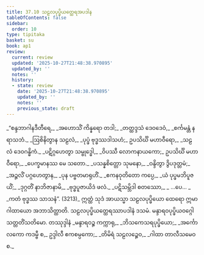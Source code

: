 ```yaml
---
title: 37.10 သဠလပုပ္ဖိယတ္ထေရအပဒါန
tableOfContents: false
sidebar:
  order: 10
type: tipitaka
basket: su
book: ap1
review:
  current: review
  updated: '2025-10-27T21:48:38.970895'
  updated_by: ''
  notes: ''
  history:
  - state: review
    date: '2025-10-27T21:48:38.970895'
    updated_by: ''
    notes: ''
    previous_state: draft
---
```



<ReviewStatus review={frontmatter.review} showDetails={true} />

<HypothesisAnnotation frontmatter={frontmatter} />

<DynamicBreadcrumb />

<Division number="35" book="ap1" e="ch" v="20" p="334">

<Paragraph number="4085" type="verses" book="ap1">
_“စန္ဒဘာဂါနဒီတီရေ,_  
_အဟောသိံ ကိန္နရော တဒါ;_  
_တတ္ထဒ္ဒသံ ဒေဝဒေဝံ,_  
_စင်္ကမန္တံ နရာသဘံ._  

</Paragraph>

</Division>
<Division number="36" book="ap1" e="ch" v="20" p="334">

<Paragraph number="4086" type="verses" book="ap1">
_ဩစိနိတွာန သဠလံ,_  
_ပုပ္ဖံ ဗုဒ္ဓဿဒါသဟံ;_  
ဥပသိင်္ဃိ မဟာဝီရော,_  
_သဠလံ ဒေဝဂန္ဓိကံ._  

</Paragraph>

</Division>
<Division number="37" book="ap1" e="ch" v="20" p="334">

<Paragraph number="4087" type="verses" book="ap1">
_ပဋိဂ္ဂဟေတွာ သမ္ဗုဒ္ဓေါ,_  
_ဝိပဿီ လောကနာယကော;_  
ဥပသိင်္ဃိ မဟာဝီရော,_  
_ပေက္ခမာနဿ မေ သတော._  

</Paragraph>

</Division>
<Division number="38" book="ap1" e="ch" v="20" p="334">

<Paragraph number="4088" type="verses" book="ap1">
_ပသန္နစိတ္တော သုမနော,_  
_ဝန္ဒိတွာ ဒွိပဒုတ္တမံ;_  
_အဉ္ဇလိံ ပဂ္ဂဟေတွာန,_  
_ပုန ပဗ္ဗတမာရုဟိံ._  

</Paragraph>

</Division>
<Division number="39" book="ap1" e="ch" v="20" p="334">

<Paragraph number="4089" type="verses" book="ap1">
_ဧကနဝုတိတော ကပ္ပေ,_  
_ယံ ပုပ္ဖမဘိပူဇယိံ;_  
_ဒုဂ္ဂတိံ နာဘိဇာနာမိ,_  
_ဗုဒ္ဓပူဇာယိဒံ ဖလံ._  

</Paragraph>

</Division>
<Division number="40" book="ap1" e="ch" v="20" p="334">

<Paragraph number="4090" type="verses" book="ap1">
_ပဋိသမ္ဘိဒါ စတဿော,_  
_ …ပေ… _  
_ကတံ ဗုဒ္ဓဿ သာသနံ”. (3213)_  

</Paragraph>

<Paragraph number="4091" book="ap1">
ဣတ္ထံ သုဒံ အာယသ္မာ သဠလပုပ္ဖိယော ထေရော ဣမာ ဂါထာယော အဘာသိတ္ထာတိ.

</Paragraph>
</Division>

<Paragraph number="4092" type="center" book="ap1">
သဠလပုပ္ဖိယတ္ထေရဿာပဒါနံ ဒသမံ.



</Paragraph>

<Paragraph number="4093" type="center" book="ap1">
မန္ဒာရဝပုပ္ဖိယဝဂ္ဂေါ သတ္တတိံသတိမော.



</Paragraph>

<Paragraph number="4094" type="center" book="ap1">
တဿုဒ္ဒါနံ


</Paragraph>

<Paragraph number="4095" type="verses" book="ap1">
_မန္ဒာရဝဉ္စ ကက္ကာရု,_  
_ဘိသကေသရပုပ္ဖိယော;_  
_အင်္ကောလကော ကဒမ္ဗီ စ,_  
ဥဒ္ဒါလီ ဧကစမ္ပကော;_  
_တိမိရံ သဠလဉ္စေဝ,_  
_ဂါထာ တာလီသမေဝ စ._
</Paragraph>